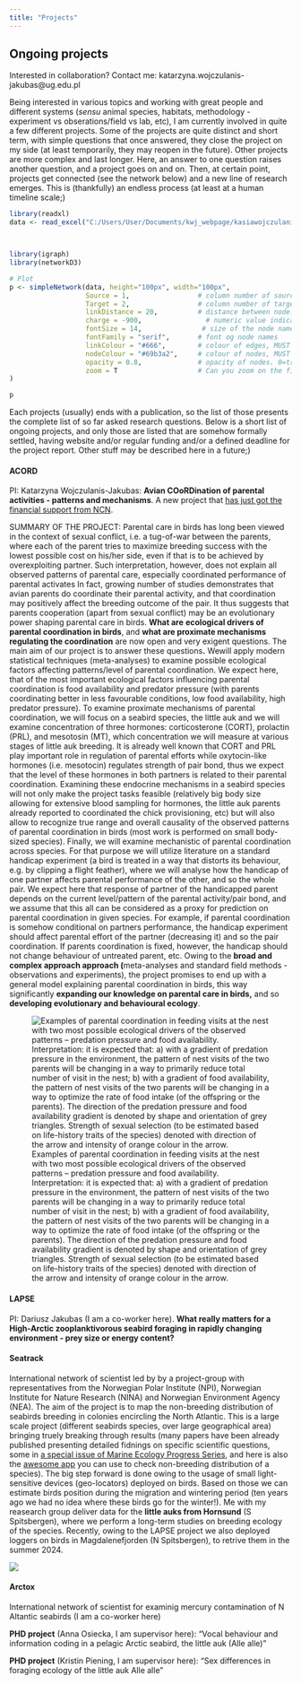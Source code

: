 ```yaml
---
title: "Projects"
---
```


## Ongoing projects

Interested in collaboration? Contact me: katarzyna.wojczulanis-jakubas\@ug.edu.pl

Being interested in various topics and working with great people and different systems (*sensu* animal species, habitats, methodology - experiment vs obserations/field vs lab, etc), I am currently involved in quite a few different projects. Some of the projects are quite distinct and short term, with simple questions that once answered, they close the project on my side (at least temporarily, they may reopen in the future). Other projects are more complex and last longer. Here, an answer to one question raises another question, and a project goes on and on. Then, at certain point, projects get connected (see the network below) and a new line of research emerges. This is (thankfully) an endless process (at least at a human timeline scale;)

```r

library(readxl)
data <- read_excel("C:/Users/User/Documents/kwj_webpage/kasiawojczulanis/topics_network2.xlsx")



library(igraph)
library(networkD3)

# Plot
p <- simpleNetwork(data, height="100px", width="100px",        
                   Source = 1,                 # column number of source
                   Target = 2,                 # column number of target
                   linkDistance = 20,          # distance between node. Increase this value to have more space between nodes
                   charge = -900,                # numeric value indicating either the strength of the node repulsion (negative value) or attraction (positive value)
                   fontSize = 14,               # size of the node names
                   fontFamily = "serif",       # font og node names
                   linkColour = "#666",        # colour of edges, MUST be a common colour for the whole graph
                   nodeColour = "#69b3a2",     # colour of nodes, MUST be a common colour for the whole graph
                   opacity = 0.8,              # opacity of nodes. 0=transparent. 1=no transparency
                   zoom = T                    # Can you zoom on the figure?
)

p
```

Each projects (usually) ends with a publication, so the list of those presents the complete list of so far asked research questions. Below is a short list of ongoing projects, and only those are listed that are somehow formally settled, having website and/or regular funding and/or a defined deadline for the project report. Other stuff may be described here in a future;)

#### **ACORD**

PI: Katarzyna Wojczulanis-Jakubas: **Avian COoRDination of parental activities - patterns and mechanisms**. A new project that [has just got the financial support from NCN](https://www.ncn.gov.pl/konkursy/wyniki/2023-11-23-opus25-preludium22).

SUMMARY OF THE PROJECT: Parental care in birds has long been viewed in the context of sexual conflict, i.e. a tug-of-war between the parents, where each of the parent tries to maximize breeding success with the lowest possible cost on his/her side, even if that is to be achieved by overexploiting partner. Such interpretation, however, does not explain all observed patterns of parental care, especially coordinated performance of parental activates In fact, growing number of studies demonstrates that avian parents do coordinate their parental activity, and that coordination may positively affect the breeding outcome of the pair. It thus suggests that parents cooperation (apart from sexual conflict) may be an evolutionary power shaping parental care in birds. **What are** **ecological drivers of parental coordination in birds**, and **what are proximate mechanisms regulating the coordination** are now open and very exigent questions. The main aim of our project is to answer these questions**.** Wewill apply modern statistical techniques (meta-analyses) to examine possible ecological factors affecting patterns/level of parental coordination. We expect here, that of the most important ecological factors influencing parental coordination is food availability and predator pressure (with parents coordinating better in less favourable conditions, low food availability, high predator pressure). To examine proximate mechanisms of parental coordination, we will focus on a seabird species, the little auk and we will examine concentration of three hormones: corticosterone (CORT), prolactin (PRL), and mesotosin (MT), which concentration we will measure at various stages of little auk breeding. It is already well known that CORT and PRL play important role in regulation of parental efforts while oxytocin-like hormones (i.e. mesotocin) regulates strength of pair bond, thus we expect that the level of these hormones in both partners is related to their parental coordination. Examining these endocrine mechanisms in a seabird species will not only make the project tasks feasible (relatively big body size allowing for extensive blood sampling for hormones, the little auk parents already reported to coordinated the chick provisioning, etc) but will also allow to recognize true range and overall causality of the observed patterns of parental coordination in birds (most work is performed on small body-sized species). Finally, we will examine mechanistic of parental coordination across species. For that purpose we will utilize literature on a standard handicap experiment (a bird is treated in a way that distorts its behaviour, e.g. by clipping a flight feather), where we will analyse how the handicap of one partner affects parental performance of the other, and so the whole pair. We expect here that response of partner of the handicapped parent depends on the current level/pattern of the parental activity/pair bond, and we assume that this all can be considered as a proxy for prediction on parental coordination in given species. For example, if parental coordination is somehow conditional on partners performance, the handicap experiment should affect parental effort of the partner (decreasing it) and so the pair coordination. If parents coordination is fixed, however, the handicap should not change behaviour of untreated parent, etc. Owing to the **broad and complex approach approach (**meta-analyses and standard field methods - observations and experiments), the project promises to end up with a general model explaining parental coordination in birds, this way significantly **expanding our knowledge on parental care in birds,** and so **developing evolutionary and behavioural ecology**.

![Examples of parental coordination in feeding visits at the nest with two most possible ecological drivers of the observed patterns – predation pressure and food availability. Interpretation: it is expected that: a) with a gradient of predation pressure in the environment, the pattern of nest visits of the two parents will be changing in a way to primarily reduce total number of visit in the nest; b) with a gradient of food availability, the pattern of nest visits of the two parents will be changing in a way to optimize the rate of food intake (of the offspring or the parents). The direction of the predation pressure and food availability gradient is denoted by shape and orientation of grey triangles. Strength of sexual selection (to be estimated based on life-history traits of the species) denoted with direction of the arrow and intensity of orange colour in the arrow.](opus25_fig1.jpg)

#### **LAPSE**

PI: Dariusz Jakubas (I am a co-worker here). **What really matters for a High-Arctic zooplanktivorous seabird foraging in rapidly changing environment - prey size or energy content?**

#### **Seatrack**

International network of scientist led by by a project-group with representatives from the Norwegian Polar Institute (NPI), Norwegian Institute for Nature Research (NINA) and Norwegian Environment Agency (NEA). The aim of the project is to map the non-breeding distribution of seabirds breeding in colonies encircling the North Atlantic. This is a large scale project (different seabirds species, over large geographical area) bringing truely breaking through results (many papers have been already published presenting detailed fidnings on specific scientific questions, some in [a special issue of Marine Ecology Progress Series](#0), and here is also the [awesome app](#0) you can use to check non-breeding distribution of a species). The big step forward is done owing to the usage of small light-sensitive devices (geo-locators) deployed on birds. Based on those we can estimate birds position during the migration and wintering period (ten years ago we had no idea where these birds go for the winter!). Me with my reasearch group deliver data for the **little auks from Hornsund** (S Spitsbergen), where we perform a long-term studies on breeding ecology of the species. Recently, owing to the LAPSE project we also deployed loggers on birds in Magdalenefjorden (N Spitsbergen), to retrive them in the summer 2024.

![](seatrack_fig1.jpg)

#### **Arctox**

International network of scientist for examinig mercury contamination of N Altantic seabirds (I am a co-worker here)

**PHD project** (Anna Osiecka, I am supervisor here): "Vocal behaviour and information coding in a pelagic Arctic seabird, the little auk (Alle alle)"

**PHD project** (Kristin Piening, I am supervisor here): "Sex differences in foraging ecology of the little auk Alle alle"
